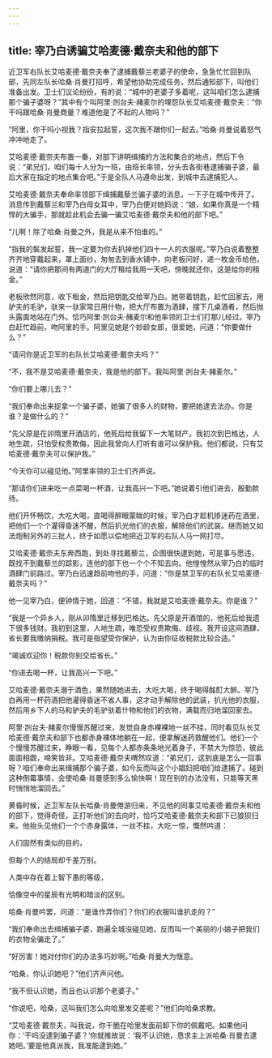```yaml
---
---
---
```

title: 宰乃白诱骗艾哈麦德·戴奈夫和他的部下
---




近卫军右队长艾哈麦德·戴奈夫奉了逮捕戴藜兰老婆子的使命，急急忙忙回到队部，先同左队长哈桑·肖曼打招呼，希望他协助完成任务，然后通知部下，叫他们准备出发。卫士们议论纷纷，有的说：“城中的老婆子多着呢，这叫咱们怎么逮捕那个骗子婆呀？”其中有个叫阿里·剀台夫·赭麦尔的埋怨队长艾哈麦德·戴奈夫：“你干吗跟哈桑·肖曼商量？难道他是了不起的人物吗？”

“阿里，你干吗小视我？指安拉起誓，这次我不跟你们一起去。”哈桑·肖曼说着怒气冲冲地走了。

艾哈麦德·戴奈夫布置一番，对部下讲明缉捕的方法和集合的地点，然后下令说：“弟兄们，咱们每十人分为一班，由班长率领，分头去各街巷逮捕骗子婆，最后大家在指定的地点集合吧。”于是全队人马遵命出发，到城中去逮捕犯人。

艾哈麦德·戴奈夫奉命率领部下缉捕戴藜兰骗子婆的消息，一下子在城中传开了。消息传到戴藜兰和宰乃白母女耳中，宰乃白便对她妈说：“娘，如果你真是一个精悍的大骗手，那就趁此机会去骗一骗艾哈麦德·戴奈夫和他的部下吧。”

“儿啊！除了哈桑·肖曼之外，我是从来不怕谁的。”

“指我的鬓发起誓，我一定要为你去扒掉他们四十一人的衣服呢。”宰乃白说着整整齐齐地穿戴起来，罩上面纱，匆匆去到香水铺中，向老板问好，递一枚金币给他，说道：“请你把那间有两道门的大厅租给我用一天吧，傍晚就还你，这是给你的租金。”

老板欣然同意，收下租金，然后把钥匙交给宰乃白。她带着钥匙，赶忙回家去，用驴夫的毛驴，驮来一驮家常日用什物，把大厅布置为酒肆，摆下几桌酒肴，然后抛头露面地站在门外。恰巧阿里·剀台夫·赭麦尔和他率领的卫士们打那儿经过。宰乃白赶忙趋前，吻阿里的手。阿里见她是个妙龄女郎，很爱她，问道：“你要做什么？”

“请问你是近卫军的右队长艾哈麦德·戴奈夫吗？”

“不，我不是艾哈麦德·戴奈夫，我是他的部下。我叫阿里·剀台夫·赭麦尔。”

“你们要上哪儿去？”

“我们奉命出来捉拿一个骗子婆，她骗了很多人的财物，要把她逮去法办。你是谁？是做什么的？”

“先父原是在卯隋里开酒店的，他死后给我留下一大笔财产。我初次到巴格达，人地生疏，只怕受权贵欺侮，因此我曾向人打听有谁可以保护我。他们都说，只有艾哈麦德·戴奈夫可以保护我。”

“今天你可以碰见他。”阿里率领的卫士们齐声说。

“那请你们进来吃一点菜喝一杯酒，让我高兴一下吧。”她说着引他们进去，殷勤款待。

他们开怀畅饮，大吃大喝，直喝得醉眼蒙眬的时候，宰乃白才趁机掺迷药在酒里，把他们一个个灌得昏迷不醒，然后扒光他们的衣服，解除他们的武装。继而她又如法炮制另外的三批人，终于如愿以偿地把近卫军的右队人马一网打尽。

艾哈麦德·戴奈夫东奔西跑，到处寻找戴藜兰，企图很快逮到她，可是事与愿违，既找不到戴藜兰的踪影，连他的部下也一个个不知去向。他惶惶然从宰乃白的临时酒肆门前路过。宰乃白迅速趋前吻他的手，问道：“你是禁卫军的右队长艾哈麦德·戴奈夫吗？”

他一见宰乃白，便钟情于她，回道：“不错，我就是艾哈麦德·戴奈夫。你是谁？”

“我是一个异乡人，刚从卯隋里迁移到巴格达。先父原是开酒馆的，他死后给我遗下很多钱财。我初到这里，人地生疏，唯恐受权贵欺侮、歧视。我开设这间酒肆，省长要我缴纳捐税。我可是指望受你保护，认为由你征收税款比较合适。”

“竭诚欢迎你！税款你别交给省长。”

“你进去喝一杯，让我高兴一下吧。”

艾哈麦德·戴奈夫溺于酒色，果然随她进去，大吃大喝，终于喝得酩酊大醉。宰乃白再用一杯药酒把他灌得昏迷不省人事，这才动手解除他的武装，扒光他的衣服，然后用乡下人的马和驴夫的毛驴驮着什物和他们的衣物，满载而归地溜回家去。

阿里·剀台夫·赭麦尔慢慢苏醒过来，发觉自身赤裸裸地一丝不挂，同时看见队长艾哈麦德·戴奈夫和部下也都赤身裸体地躺在一起，便拿解迷药救醒他们。他们一个个慢慢苏醒过来，睁眼一看，见每个人都赤条条地光着身子，不禁大为惊恐，彼此面面相觑，啼笑皆非。艾哈麦德·戴奈夫喟然叹道：“弟兄们，这到底是怎么一回事呀？咱们奉命出来缉捕那个骗子婆，如今反而叫这个小娼妇把咱们给逮捕了。碰到这种倒霉事情，会使哈桑·肖曼感到多么愉快啊！现在别的办法没有，只能等天黑时悄悄地溜回去。”

黄昏时候，近卫军左队长哈桑·肖曼倦游归来，不见他的同事艾哈麦德·戴奈夫和他的部下，觉得奇怪，正打听他们的去向时，恰巧艾哈麦德·戴奈夫和部下已狼狈归来。他抬头见他们一个个赤身露体，一丝不挂，大吃一惊，慨然吟道：

人们固然有类似的目的，

但每个人的结局却千差万别。

人类中存在着上智下愚的等级，

恰像空中的星辰有光明和暗淡的区别。

哈桑·肖曼吟罢，问道：“是谁作弄你们？你们的衣服叫谁扒走的？”

“我们奉命出去缉捕骗子婆，跑遍全城没碰见她，反而叫一个美丽的小娘子把我们的衣物全骗走了。”

“好厉害！她对付你们的办法多巧妙啊。”哈桑·肖曼大为惬意。

“哈桑，你认识她吧？”他们齐声问他。

“我不但认识她，而且也认识那个老婆子。”

“你说吧，哈桑，这叫我们怎么向哈里发交差呢？”他们向哈桑求教。

“艾哈麦德·戴奈夫，叫我说，你干脆在哈里发面前卸下你的佩戴吧。如果他问你：‘干吗没逮到骗子婆？’你就推故说：‘我不认识她，恳求主上派哈桑·肖曼去逮她吧。’要是他真派我，我准能逮到她。”